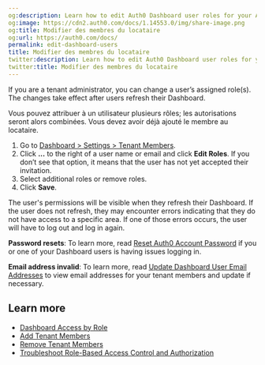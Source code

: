 ```yaml
---
og:description: Learn how to edit Auth0 Dashboard user roles for your Auth0 tenant.
og:image: https://cdn2.auth0.com/docs/1.14553.0/img/share-image.png
og:title: Modifier des membres du locataire
og:url: https://auth0.com/docs/
permalink: edit-dashboard-users
title: Modifier des membres du locataire
twitter:description: Learn how to edit Auth0 Dashboard user roles for your Auth0 tenant.
twitter:title: Modifier des membres du locataire
---
```


If you are a tenant administrator, you can change a user’s assigned role(s). The changes take effect after users refresh their Dashboard.

Vous pouvez attribuer à un utilisateur plusieurs rôles; les autorisations seront alors combinées. Vous devez avoir déjà ajouté le membre au locataire.

1. Go to [Dashboard > Settings > Tenant Members](https://manage.auth0.com/#/tenant/admins).
2. Click **...** to the right of a user name or email and click **Edit Roles**.
   If you don’t see that option, it means that the user has not yet accepted their invitation.
3. Select additional roles or remove roles.
4. Click **Save**.

<Callout icon="file-lines" color="#0EA5E9" iconType="regular">

The user's permissions will be visible when they refresh their Dashboard. If the user does not refresh, they may encounter errors indicating that they do not have access to a specific area. If one of those errors occurs, the user will have to log out and log in again.

</Callout>

**Password resets**: To learn more, read [Reset Auth0 Account Password](/docs/troubleshoot/customer-support/reset-account-passwords) if you or one of your Dashboard users is having issues logging in.

**Email address invalid**: To learn more, read [Update Dashboard User Email Addresses](/docs/get-started/manage-dashboard-access/update-dashboard-user-email) to view email addresses for your tenant members and update if necessary.

## Learn more

* [Dashboard Access by Role](/docs/get-started/manage-dashboard-access/feature-access-by-role)
* [Add Tenant Members](/docs/get-started/manage-dashboard-access/add-dashboard-users)
* [Remove Tenant Members](/docs/get-started/manage-dashboard-access/remove-dashboard-users)
* [Troubleshoot Role-Based Access Control and Authorization](/docs/troubleshoot/authentication-issues/troubleshoot-rbac-authorization)